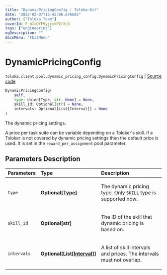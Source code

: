 ```yaml
---
title: "DynamicPricingConfig | Toloka-Kit"
date: "2023-02-07T15:42:06.676685"
author: ["Toloka Team"]
coverId: F_bIcOYF9yjrxkPZrXc3
tags: ["engineering"]
ogDescription: ""
docsMenu: "tkitMenu"
---
```


# DynamicPricingConfig
`toloka.client.pool.dynamic_pricing_config.DynamicPricingConfig` | [Source code](https://github.com/Toloka/toloka-kit/blob/v1.1.3/src/client/pool/dynamic_pricing_config.py#L9)

```python
DynamicPricingConfig(
    self,
    type: Union[Type, str, None] = None,
    skill_id: Optional[str] = None,
    intervals: Optional[List[Interval]] = None
)
```

The dynamic pricing settings.

A price per task suite can be variable depending on a Toloker's skill.
If a Toloker is not covered by dynamic pricing settings then the default price is used. It is set in the `reward_per_assignment` pool parameter.

## Parameters Description

| Parameters | Type | Description |
| :----------| :----| :-----------|
`type`|**Optional\[[Type](/docs-new/toloka-kit/reference/toloka.client.pool.dynamic_pricing_config.DynamicPricingConfig.Type)\]**|<p>The dynamic pricing type. Only `SKILL` type is supported now.</p>
`skill_id`|**Optional\[str\]**|<p>The ID of the skill that dynamic pricing is based on.</p>
`intervals`|**Optional\[List\[[Interval](/docs-new/toloka-kit/reference/toloka.client.pool.dynamic_pricing_config.DynamicPricingConfig.Interval)\]\]**|<p>A list of skill intervals and prices. The intervals must not overlap.</p>
